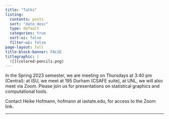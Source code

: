 ```yaml
---
title: "Talks"
listing:
  contents: posts
  sort: "date desc"
  type: default
  categories: true
  sort-ui: false
  filter-ui: false
page-layout: full
title-block-banner: FALSE
titlegraphic: |
  ![](colored-pencils.png)
---
```

In the Spring 2023 semester, we are meeting on Thursdays at 3:40 pm (Central):
at ISU, we meet at 195 Durham (CSAFE suite), at UNL,  we will also meet via Zoom. Please join us for presentations on statistical graphics and computational tools. 

Contact Heike Hofmann, hofmann at iastate.edu, for access to the Zoom link.

<hr> 

